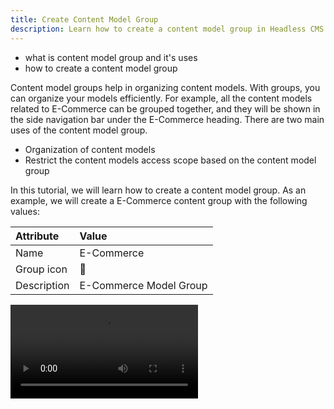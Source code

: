 ```yaml
---
title: Create Content Model Group
description: Learn how to create a content model group in Headless CMS.
---
```



<Alert type="success" title="WHAT YOU'LL LEARN">

- what is content model group and it's uses
- how to create a content model group

</Alert>

Content model groups help in organizing content models. With groups, you can organize your models efficiently.
For example, all the content models related to E-Commerce can be grouped together,
and they will be shown in the side navigation bar under the E-Commerce heading. There are two main uses of
the content model group. 
- Organization of content models
- Restrict the content models access scope based on the content model group

In this tutorial, we will learn how to create a content model group.
As an example, we will create a E-Commerce content group with the following values:

| Attribute   | Value                  |
| :-------    | :----------------------|
| Name        | E-Commerce             |
| Group icon  | 🛒                     |
| Description | E-Commerce Model Group |

<Video src={createContentModelGroup} controls={true}/>

## Create Content Model Group

1. From the **Side Menu**, Click **Headless CMS** > **Groups**.
2. Click **+ NEW GROUP**.

   ✔️ The New content model group section opens.
3. In the **Name** textbox, type **E-Commerce**.
4. In the **Group icon**, select **shopping-cart** icon (🛒).
5. In the **Description** textbox, type **E-Commerce Model Group**.
6. Click **SAVE CONTENT MODEL GROUP**.
7. Congratulations! You have created your first content model group.
